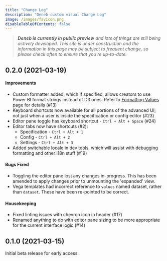 ```yaml
---
title: "Change Log"
description: "Deneb custom visual Change Log"
image: /images/favicon.png
disableTableOfContents: false
---
```



> _**Deneb is currently in public preview** and lots of things are still being actively developed. This site is under construction and the information in this page may be subject to frequent change, so please check often to ensure that you're up-to-date._

<!--
## 0.3.0.8x-beta (2021-mm-yy)

#### Improvements

- Internally, the data view mapping now uses `categorical` rather than `table`, which results in no net change for end-users, but will allow us potentially more functionality with selectors than the `table` data view mapping offers.
- One such benefit is that to date, a report page tooltip could only be created and referenced using a column from the dataset; we can now use a single measure if we so want.

-->

## 0.2.0 (2021-03-19)

#### Improvements

-   Custom formatter added, which if specified, allows creators to use Power BI format strings instead of D3 ones. Refer to [Formatting Values](/formatting-values) page for details (#13)
-   Keyboard shortcuts now available for all portions of the advanced UI; not just when a user is inside the specification or config editor (#23)
-   Editor pane toggle has keyboard shortcut - `Ctrl + Alt + Space` (#24)
-   Editor tabs now have shortcuts (#2):
    -   Specification - `Ctrl + Alt + 1`
    -   Config - `Ctrl + Alt + 2`
    -   Settings - `Ctrl + Alt + 3`
-   Added switchable locale in dev tools, which will assist with debugging formatting and other i18n stuff (#19)

#### Bugs Fixed

-   Toggling the editor pane lost any changes in-progress. This has been amended to apply changes prior to unmounting the 'expanded' view.
-   Vega templates had incorrect reference to `values` named dataset, rather than `dataset`. These have been re-pointed to be correct.

#### Housekeeping

-   Fixed linting issues with chevron icon in header (#17)
-   Renamed anything to do with editor pane sizing to be more appropriate for the current interface logic (#14)

## 0.1.0 (2021-03-15)

Initial beta release for early access.

